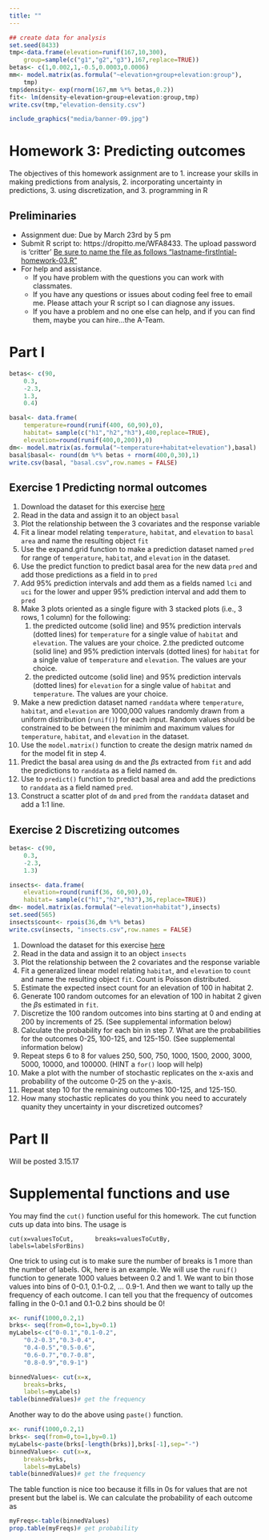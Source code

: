 ```yaml
---
title: ""
---
```


<!--
library(knitr)
rmarkdown::render_site("hw-03.Rmd")# build website

# rmarkdown::render_site()# build webpage
# COPY FILES TO DOCS FOR GITHUB.IO
system(paste("xcopy", 
    '"C:/Users/mcolvin/Documents/Teaching/WFA8433-Natural-Resource-Decision-Making/Course-Materials/_site"', 
    '"C:/Users/mcolvin/Documents/Teaching/WFA8433-Natural-Resource-Decision-Making//Docs"',
    "/E /C /H /R /K /O /Y")) 
  q(save="no") 
-->

```r
## create data for analysis
set.seed(8433)
tmp<-data.frame(elevation=runif(167,10,300),
    group=sample(c("g1","g2","g3"),167,replace=TRUE))
betas<- c(1,0.002,1,-0.5,0.0003,0.0006)
mm<- model.matrix(as.formula("~elevation+group+elevation:group"),
    tmp)
tmp$density<- exp(rnorm(167,mm %*% betas,0.2))
fit<- lm(density~elevation+group+elevation:group,tmp)
write.csv(tmp,"elevation-density.csv") 
```



```r
include_graphics("media/banner-09.jpg")
```

# Homework 3: Predicting outcomes

The objectives of this homework assignment are to 
1. increase your skills in making predictions from analysis, 
2. incorporating uncertainty in predictions, 
3. using discretization, and
3. programming in R


## Preliminaries

* Assignment due: Due by March 23rd by 5 pm 
* Submit R script to: https://dropitto.me/WFA8433.
The upload password is 'critter' <u>Be sure to name the file as
follows "lastname-firstIntial-homework-03.R"</u>
* For help and assistance.
    * If you have problem with the questions you can work with classmates.
    * If you have any questions or issues about coding feel free to email me.  Please attach your R script so I can diagnose any issues.
    * If you have a problem and no one else can help, and if you can find them, maybe you can hire...the A-Team.

# Part I

```r
betas<- c(90,
    0.3,
    -2.3,
    1.3,
    0.4)

basal<- data.frame(
    temperature=round(runif(400, 60,90),0),
    habitat= sample(c("h1","h2","h3"),400,replace=TRUE),
    elevation=round(runif(400,0,200)),0)
dm<- model.matrix(as.formula("~temperature+habitat+elevation"),basal)
basal$basal<- round(dm %*% betas + rnorm(400,0,30),1)
write.csv(basal, "basal.csv",row.names = FALSE)
```

## Exercise 1 Predicting normal outcomes

1. Download the dataset for this exercise [here](basal.csv)
2. Read in the data and assign it to an object `basal`
3. Plot the relationship between the 3 covariates and the response variable
4. Fit a linear model relating `temperature`, `habitat`, and `elevation` to
`basal area` and name the resulting object `fit`
5. Use the expand.grid function to make a prediction dataset named `pred` for range of 
`temperature`, `habitat`, and `elevation` in the dataset.
6. Use the predict function to predict basal area for the new data `pred` and
add those predictions as a field in to `pred`
7. Add 95% prediction intervals and add them as a fields named `lci` and
`uci` for the lower and upper 95% prediction interval and add them to `pred`
8. Make 3 plots oriented as a single figure with 3 stacked plots (i.e., 3 rows, 1 column)
for the following:
    1. the predicted outcome (solid line) and 95% prediction intervals (dotted lines) for 
    `temperature` for a single value of `habitat` and `elevation`. The values are your choice.
    2.the predicted outcome (solid line) and 95% prediction intervals (dotted lines) for 
    `habitat` for a single value of `temperature` and `elevation`. The values are your choice. 
    3. the predicted outcome (solid line) and 95% prediction intervals (dotted lines) for 
    `elevation` for a single value of `habitat` and `temperature`. The values are your choice.
9. Make a new prediction dataset named `randdata` where `temperature`, `habitat`, and `elevation` are
1000,000 values randomly drawn from a uniform distribution (`runif()`) for each input. 
Random values should be constrained to be between the minimim and 
maximum values for `temperature`, `habitat`, and `elevation` in the dataset. 
10. Use the `model.matrix()` function to create the design matrix named `dm` for the model fit
in step 4. 
11. Predict the basal area using `dm` and the $\beta$s extracted from `fit` and add
the predictions to `randdata` as a field named `dm`. 
12. Use to `predict()` function to predict basal area and add
the predictions to `randdata` as a field named `pred`.
13. Construct a scatter plot of `dm` and `pred` from the `randdata` dataset and 
add a 1:1 line. 


## Exercise 2 Discretizing outcomes


```r
betas<- c(90,
    0.3,
    -2.3,
    1.3)

insects<- data.frame(
    elevation=round(runif(36, 60,90),0),
    habitat= sample(c("h1","h2","h3"),36,replace=TRUE))
dm<- model.matrix(as.formula("~elevation+habitat"),insects)
set.seed(565)
insects$count<- rpois(36,dm %*% betas)
write.csv(insects, "insects.csv",row.names = FALSE)
```
1. Download the dataset for this exercise [here](insects.csv)
2. Read in the data and assign it to an object `insects`
3. Plot the relationship between the 2 covariates and the response variable
4. Fit a generalized linear model relating `habitat`, and `elevation` to
`count` and name the resulting object `fit`. Count is Poisson distributed.
5. Estimate the expected insect count for an elevation of 100 in habitat 2.
6. Generate 100 random outcomes for an elevation of 100 in habitat 2 given 
the $\beta$s estimated in `fit`. 
7. Discretize the 100 random outcomes into bins starting at 0 and ending at 
200 by increments of 25.  (See supplemental information below)
8. Calculate the probability for each bin in step 7.
What are the probabilities for the outcomes 0-25, 100-125, and 125-150. 
(See supplemental information below)
9. Repeat steps 6 to 8 for values 250, 500, 750, 1000, 1500, 2000, 3000, 5000,
10000, and 100000. (HINT a `for()` loop will help)
10. Make a plot with the number of stochastic replicates on the x-axis
and probability of the outcome 0-25 on the y-axis.
11. Repeat step 10 for the remaining outcomes 100-125, and 125-150.
12. How many stochastic replicates do you think you need to accurately quanity
they uncertainty in your discretized outcomes?


# Part II

Will be posted 3.15.17
<!--

2. Fit a glm Poisson, bootstrap uncertainty
3.  Simulate a glm and fit, plot
4. Outcome for hlm
5. Simulate occupancy with heterogeneous capture probability
    *  Fit model
    * Extract betas for psi and p
    * Predict psifor x 
    * Predict p and add 95% pi
6. Cut I gausian
    * bin preds
    * Count them up
7.  Cut II binomial
    * Bin x1 
    * bin preds
    * Count them up
    
## Exercise 4 Predicting outcomes 

1. Predict the probability of being 0-0.25, 0.25-0.5, ...

## Exercise 5 



## Exercise 6 

## Exercise 7
-->

# Supplemental functions and use

You may find the `cut()` function useful for this homework.
The cut function cuts up data into bins. The usage is

`cut(x=valuesToCut, 
    breaks=valuesToCutBy,
    labels=labelsForBins)`
    
One trick to using cut is to make sure the number of breaks is 1 more than
the number of labels. Ok, here is an example. We will use the `runif()` function
to generate 1000 values between 0.2 and 1. We want to bin those values into 
bins of 0-0.1, 0.1-0.2, ... 0.9-1. And then we want to tally up the frequency of 
each outcome. I can tell you that the frequency of outcomes falling in the 
0-0.1 and 0.1-0.2 bins should be 0!

```r
x<- runif(1000,0.2,1)
brks<- seq(from=0,to=1,by=0.1)
myLabels<-c("0-0.1","0.1-0.2",
    "0.2-0.3","0.3-0.4",
    "0.4-0.5","0.5-0.6",
    "0.6-0.7","0.7-0.8",
    "0.8-0.9","0.9-1")

binnedValues<- cut(x=x,
    breaks=brks,
    labels=myLabels)
table(binnedValues)# get the frequency
```
Another way to do the above using `paste()` function.

```r
x<- runif(1000,0.2,1)
brks<- seq(from=0,to=1,by=0.1)
myLabels<-paste(brks[-length(brks)],brks[-1],sep="-")
binnedValues<- cut(x=x,
    breaks=brks,
    labels=myLabels)
table(binnedValues)# get the frequency
```

The table function is nice too because it fills in 0s for 
values that are not present but the label is.
We can calculate the probability of each outcome as

```r
myFreqs<-table(binnedValues)
prop.table(myFreqs)# get probability
```



 
